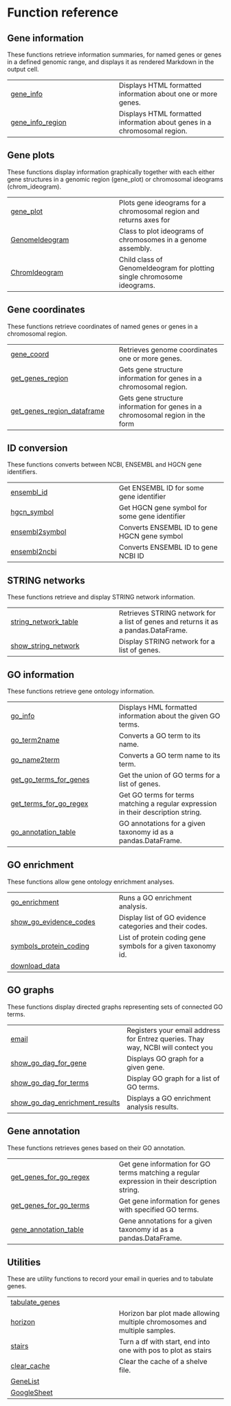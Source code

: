 # Function reference {.doc .doc-index}

## Gene information

These functions retrieve information summaries, for named genes or 
genes in a defined genomic range, and displays it as rendered Markdown
in the output cell.


| | |
| --- | --- |
| [gene_info](gene_info.qmd#geneinfo.gene_info) | Displays HTML formatted information about one or more genes. |
| [gene_info_region](gene_info_region.qmd#geneinfo.gene_info_region) | Displays HTML formatted information about genes in a chromosomal region. |

## Gene plots

These functions display information graphically together with each 
either gene structures in a genomic region (gene_plot) or chromosomal
ideograms (chrom_ideogram).


| | |
| --- | --- |
| [gene_plot](gene_plot.qmd#geneinfo.plot.gene_plot) | Plots gene ideograms for a chromosomal region and returns axes for  |
| [GenomeIdeogram](GenomeIdeogram.qmd#geneinfo.plot.GenomeIdeogram) | Class to plot ideograms of chromosomes in a genome assembly. |
| [ChromIdeogram](ChromIdeogram.qmd#geneinfo.plot.ChromIdeogram) | Child class of GenomeIdeogram for plotting single chromosome ideograms. |

## Gene coordinates

These functions retrieve coordinates of named genes or genes in a chromosomal region.


| | |
| --- | --- |
| [gene_coord](gene_coord.qmd#geneinfo.information.gene_coord) | Retrieves genome coordinates one or more genes. |
| [get_genes_region](get_genes_region.qmd#geneinfo.information.get_genes_region) | Gets gene structure information for genes in a chromosomal region. |
| [get_genes_region_dataframe](get_genes_region_dataframe.qmd#geneinfo.information.get_genes_region_dataframe) | Gets gene structure information for genes in a chromosomal region in the form |

## ID conversion

These functions converts between NCBI, ENSEMBL and HGCN gene identifiers.


| | |
| --- | --- |
| [ensembl_id](ensembl_id.qmd#geneinfo.information.ensembl_id) | Get ENSEMBL ID for some gene identifier |
| [hgcn_symbol](hgcn_symbol.qmd#geneinfo.information.hgcn_symbol) | Get HGCN gene symbol for some gene identifier |
| [ensembl2symbol](ensembl2symbol.qmd#geneinfo.information.ensembl2symbol) | Converts ENSEMBL ID to gene HGCN gene symbol     |
| [ensembl2ncbi](ensembl2ncbi.qmd#geneinfo.information.ensembl2ncbi) | Converts ENSEMBL ID to gene NCBI ID |

## STRING networks

These functions retrieve and display STRING network information.


| | |
| --- | --- |
| [string_network_table](string_network_table.qmd#geneinfo.string.string_network_table) | Retrieves STRING network for a list of genes and returns it as a pandas.DataFrame. |
| [show_string_network](show_string_network.qmd#geneinfo.string.show_string_network) | Display STRING network for a list of genes. |

## GO information

These functions retrieve gene ontology information.


| | |
| --- | --- |
| [go_info](go_info.qmd#geneinfo.ontology.go_info) | Displays HML formatted information about the given GO terms. |
| [go_term2name](go_term2name.qmd#geneinfo.ontology.go_term2name) | Converts a GO term to its name. |
| [go_name2term](go_name2term.qmd#geneinfo.ontology.go_name2term) | Converts a GO term name to its term. |
| [get_go_terms_for_genes](get_go_terms_for_genes.qmd#geneinfo.ontology.get_go_terms_for_genes) | Get the union of GO terms for a list of genes. |
| [get_terms_for_go_regex](get_terms_for_go_regex.qmd#geneinfo.ontology.get_terms_for_go_regex) | Get GO terms for terms matching a regular expression in their description string. |
| [go_annotation_table](go_annotation_table.qmd#geneinfo.ontology.go_annotation_table) | GO annotations for a given taxonomy id as a pandas.DataFrame. |

## GO enrichment

These functions allow gene ontology enrichment analyses.


| | |
| --- | --- |
| [go_enrichment](go_enrichment.qmd#geneinfo.ontology.go_enrichment) | Runs a GO enrichment analysis. |
| [show_go_evidence_codes](show_go_evidence_codes.qmd#geneinfo.ontology.show_go_evidence_codes) | Display list of GO evidence categories and their codes. |
| [symbols_protein_coding](symbols_protein_coding.qmd#geneinfo.ontology.symbols_protein_coding) | List of protein coding gene symbols for a given taxonomy id. |
| [download_data](download_data.qmd#geneinfo.ontology.download_data) |  |

## GO graphs

These functions display directed graphs representing sets of connected GO terms.


| | |
| --- | --- |
| [email](email.qmd#geneinfo.ontology.email) | Registers your email address for Entrez queries. Thay way, NCBI will contect you |
| [show_go_dag_for_gene](show_go_dag_for_gene.qmd#geneinfo.ontology.show_go_dag_for_gene) | Displays GO graph for a given gene. |
| [show_go_dag_for_terms](show_go_dag_for_terms.qmd#geneinfo.ontology.show_go_dag_for_terms) | Display GO graph for a list of GO terms. |
| [show_go_dag_enrichment_results](show_go_dag_enrichment_results.qmd#geneinfo.ontology.show_go_dag_enrichment_results) | Displays a GO enrichment analysis results. |

## Gene annotation

These functions retrieves genes based on their GO annotation.


| | |
| --- | --- |
| [get_genes_for_go_regex](get_genes_for_go_regex.qmd#geneinfo.ontology.get_genes_for_go_regex) | Get gene information for GO terms matching a regular expression in their description string. |
| [get_genes_for_go_terms](get_genes_for_go_terms.qmd#geneinfo.ontology.get_genes_for_go_terms) | Get gene information for genes with specified GO terms. |
| [gene_annotation_table](gene_annotation_table.qmd#geneinfo.ontology.gene_annotation_table) | Gene annotations for a given taxonomy id as a pandas.DataFrame. |

## Utilities

These are utility functions to record your email in queries and to tabulate genes.


| | |
| --- | --- |
| [tabulate_genes](tabulate_genes.qmd#geneinfo.utils.tabulate_genes) |  |
| [horizon](horizon.qmd#geneinfo.utils.horizon) | Horizon bar plot made allowing multiple chromosomes and multiple samples. |
| [stairs](stairs.qmd#geneinfo.utils.stairs) | Turn a df with start, end into one with pos to plot as stairs |
| [clear_cache](clear_cache.qmd#geneinfo.utils.clear_cache) | Clear the cache of a shelve file. |
| [GeneList](GeneList.qmd#geneinfo.utils.GeneList) |  |
| [GoogleSheet](GoogleSheet.qmd#geneinfo.utils.GoogleSheet) |  |